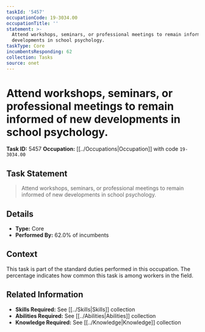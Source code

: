 ```yaml
---
taskId: '5457'
occupationCode: 19-3034.00
occupationTitle: ''
statement: >-
  Attend workshops, seminars, or professional meetings to remain informed of new
  developments in school psychology.
taskType: Core
incumbentsResponding: 62
collection: Tasks
source: onet
---
```

# Attend workshops, seminars, or professional meetings to remain informed of new developments in school psychology.

**Task ID:** 5457
**Occupation:** [[../Occupations|Occupation]] with code `19-3034.00`

## Task Statement

> Attend workshops, seminars, or professional meetings to remain informed of new developments in school psychology.

## Details

- **Type:** Core
- **Performed By:** 62.0% of incumbents

## Context

This task is part of the standard duties performed in this occupation. The percentage indicates how common this task is among workers in the field.

## Related Information

- **Skills Required:** See [[../Skills|Skills]] collection
- **Abilities Required:** See [[../Abilities|Abilities]] collection
- **Knowledge Required:** See [[../Knowledge|Knowledge]] collection
